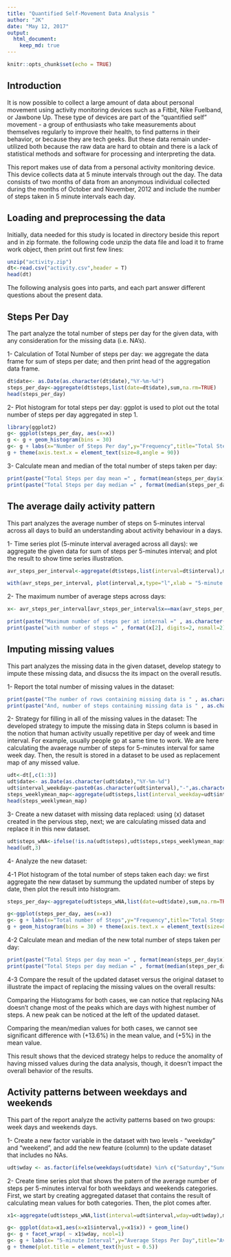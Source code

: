 ---
title: "Quantified Self-Movement Data Analysis "
author: "JK"
date: "May 12, 2017"
output: 
  html_document:
    keep_md: true
---

```{r setup, include=FALSE}
knitr::opts_chunk$set(echo = TRUE)
```

## Introduction

It is now possible to collect a large amount of data about personal movement using activity monitoring devices such as a Fitbit, Nike Fuelband, or Jawbone Up. These type of devices are part of the "quantified self" movement - a group of enthusiasts who take measurements about themselves regularly to improve their health, to find patterns in their behavior, or because they are tech geeks. But these data remain under-utilized both because the raw data are hard to obtain and there is a lack of statistical methods and software for processing and interpreting the data.

This report makes use of data from a personal activity monitoring device. This device collects data at 5 minute intervals through out the day. The data consists of two months of data from an anonymous individual collected during the months of October and November, 2012 and include the number of steps taken in 5 minute intervals each day.

## Loading and preprocessing the data

Initially, data needed for this study is located in directory beside this report and in zip formate. the following code unzip the data file and load it to frame work object, then print out first few lines:

```{r loading data, echo=TRUE}
unzip("activity.zip")
dt<-read.csv("activity.csv",header = T)
head(dt)
```

The following analysis goes into parts, and each part answer different questions about the present data.

## Steps Per Day
The part analyze the total number of steps per day for the given data, with any consideration for the missing data (i.e. NA's).

1- Calculation of Total Number of steps per day: we aggregate the data frame for sum of steps per date; and then print head of the aggregation data frame.

```{r Numberofsteps, echo=TRUE}
dt$date<- as.Date(as.character(dt$date),"%Y-%m-%d")
steps_per_day<-aggregate(dt$steps,list(date=dt$date),sum,na.rm=TRUE)
head(steps_per_day)
```

2- Plot histogram for total steps per day: ggplot is used to plot out the total number of steps per day aggregated in step 1.

```{r Numberofsteps plot, echo=TRUE}
library(ggplot2)
g<- ggplot(steps_per_day, aes(x=x))
g <- g + geom_histogram(bins = 30)
g<- g + labs(x="Number of Steps Per day",y="Frequency",title="Total Steps per Days")
g + theme(axis.text.x = element_text(size=8,angle = 90))
```

3-  Calculate mean and median of the total number of steps taken per day: 

```{r Numberofsteps mean/median, echo=TRUE}
print(paste("Total Steps per day mean =" , format(mean(steps_per_day$x), digits=2, nsmall=2)))
print(paste("Total Steps per day median =" , format(median(steps_per_day$x), digits=2, nsmall=2)))
```

## The average daily activity pattern
This part analyzes the average number of steps on 5-minutes interval across all days to build an understanding about activity behaviour in a days.

1- Time series plot (5-minute interval averaged across all days):  we aggregate the given data for sum of steps per 5-minutes interval; and plot the result to show time series illustration.

```{r Numberofsteps_per_interval, echo=TRUE}
avr_steps_per_interval<-aggregate(dt$steps,list(interval=dt$interval),mean,na.rm=TRUE)

with(avr_steps_per_interval, plot(interval,x,type="l",xlab = "5-minute Interval", ylab = "Averaged Steps Across All Days",main = "Time Series of \n 5-minute Interval vs. Average Steps in all Days"))
```

2- The maximum number of average steps across days:

```{r Maximum steps per interval, echo=TRUE}
x<- avr_steps_per_interval[avr_steps_per_interval$x==max(avr_steps_per_interval$x),]

print(paste("Maximum number of steps per at internal =" , as.character(x[1])))
print(paste("with number of steps =" , format(x[2], digits=2, nsmall=2)))
```

## Imputing missing values
This part analyzes the missing data in the given dataset, develop stategy to impute these missing data, and disucss the its impact on the overall resutls.

1- Report the total number of missing values in the dataset:

```{r environment cleanup2, echo=TRUE}
print(paste("The number of rows containing missing data is " , as.character(sum(!complete.cases(dt)))))
print(paste("And, number of steps containing missing data is " , as.character(sum(sum(is.na(dt$steps))))))
```

2- Strategy for filling in all of the missing values in the dataset: The developed strategy to impute the missing data in Steps column is based in the notion that human activity usually repetitive per day of week and time interval. For example, usually people go at same time to work. We are here calculating the avaerage number of steps for 5-minutes interval for same week day. Then, the result is stored in a dataset to be used as replacement map of any missed value.


```{r Impute missing Data, echo=TRUE}
udt<-dt[,c(1:3)]
udt$date<- as.Date(as.character(udt$date),"%Y-%m-%d")
udt$interval_weekday<-paste0(as.character(udt$interval),"-",as.character(weekdays(udt$date)))
steps_weeklymean_map<-aggregate(udt$steps,list(interval_weekday=udt$interval_weekday),mean,na.rm=T)
head(steps_weeklymean_map)
```

3- Create a new dataset with missing data replaced: using (x) dataset created in the pervious step, next; we are calculating missed data and replace it in this new dataset.

```{r calculate missing Data, echo=TRUE}
udt$steps_wNA<-ifelse(!is.na(udt$steps),udt$steps,steps_weeklymean_map$x[match(udt[is.na(dt$steps),4],steps_weeklymean_map[,1])])
head(udt,3)
```

4- Analyze the new dataset:
  
  4-1 Plot histogram of the total number of steps taken each day: we first aggregate the new dataset by summung the updated number of steps by date, then plot the result into histogram.
  
```{r Updated Numberofsteps plot, echo=TRUE}
steps_per_day<-aggregate(udt$steps_wNA,list(date=udt$date),sum,na.rm=TRUE)

g<-ggplot(steps_per_day, aes(x=x))
g<- g + labs(x="Total number of Steps",y="Frequency",title="Total Steps per Date")
g + geom_histogram(bins = 30) + theme(axis.text.x = element_text(size=8,angle = 90))
```

  4-2 Calculate mean and median of the new total number of steps taken per day: 

```{r Updated Numberofsteps mean/median, echo=TRUE}
print(paste("Total Steps per day mean =" , format(mean(steps_per_day$x), digits=2, nsmall=2)))
print(paste("Total Steps per day median =" , format(median(steps_per_day$x), digits=2, nsmall=2)))
```

  4-3 Compare the result of the updated dataset versus the original dataset to illustrate the impact of replacing the missing values on the overall results:
  
  Comparing the Histograms for both cases, we can notice that replacing NAs doesn't change most of the peaks which are days with highest number of steps. A new peak can be noticed at the left of the updated dataset. 
  
  Comparing the mean/median values for both cases, we cannot see significant difference with (+13.6%) in the mean value, and (+5%) in the mean value.
  
  This result shows that the deviced strategy helps to reduce the anomality of having missed values during the data analysis, though, it doesn't impact the overall behavior of the results.
  
## Activity patterns between weekdays and weekends
This part of the report analyze the activity patterns based on two groups: week days and weekends days.

1- Create a new factor variable in the dataset with two levels - "weekday" and "weekend", and add the new feature (column) to the update dataset that includes no NAs.

```{r Weekdays Factor, echo=TRUE}
udt$wday <- as.factor(ifelse(weekdays(udt$date) %in% c("Saturday","Sunday") ,"weekend","weekday"))
```

2- Create time series plot that shows the patern of the average number of steps per 5-minutes interval for both weekdays and weekends categories. First, we start by creating aggregated dataset that contains the result of calculating mean values for both categories. Then, the plot comes after.

```{r Plot of weekdays/weeksdays, echo=TRUE}
x1<-aggregate(udt$steps_wNA,list(interval=udt$interval,wday=udt$wday),mean)

g<- ggplot(data=x1,aes(x=x1$interval,y=x1$x)) + geom_line()
g<- g + facet_wrap( ~ x1$wday, ncol=1) 
g<- g + labs(x= "5-minute Interval",y="Average Steps Per Day",title="Average Steps \nPer Weekdays/Weekends")
g + theme(plot.title = element_text(hjust = 0.5))
```